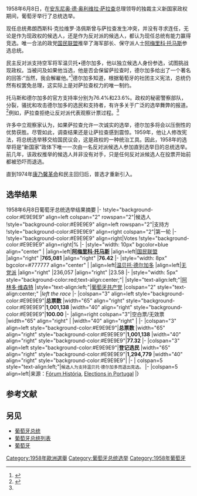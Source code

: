 {{Infobox election
| election_name = 1958年葡萄牙总统选举
| country = 葡萄牙
| type = 总统
| ongoing = no
| previous_election = [[1951年葡萄牙总统选举|1951年葡萄牙总统选举]]
| previous_year = [[1951年葡萄牙总统选举|1951]]
| next_election = [[1965年葡萄牙总统选举|1965年葡萄牙总统选举]]
| next_year = [[1965年葡萄牙总统选举|1965]]
| election_date = 1958年6月8日
| turnout = 77.3% {{increase}} 0.1 [[Percentage_point|pp]]
| image1 = [[File:Américo_Tomás.png|139px]]
| candidate1 = '''[[阿梅里科·托马斯|阿梅里科·托马斯]]'''
| party1 = 国民联盟
| popular_vote1 = '''765,081'''
| percentage1 = '''76.4%'''
| image2 = [[File:HumbertoDelgado(S.Apolónia).JPG|139px]]
| candidate2 = [[温贝托·德尔加多|温贝托·德尔加多]]
| party2 = [[无党派|无党派]]
| colour2 = 777777
| popular_vote2 = 236,057
| percentage2 = 23.6%
| title = 总统
| before_election = [[弗朗西斯科·克拉维罗·洛佩斯|弗朗西斯科·克拉维罗·洛佩斯]]
| before_party = 国民联盟
| after_election = [[阿梅里科·托马斯|阿梅里科·托马斯]]
| after_party = 国民联盟
}}
1958年6月8日，在[[安东尼奥·德·奥利维拉·萨拉查|安东尼奥·德·奥利维拉·萨拉查]]总理领导的独裁主义新国家政权期间，葡萄牙举行了总统选举。

现任总统弗朗西斯科·克拉维罗·洛佩斯曾与萨拉查发生冲突，并没有寻求连任，无论是作为现政权的候选人，还是作为反对派的候选人，都认为现任总统有能力赢得竞选。唯一合法的政党[[國民聯盟_(葡萄牙)|国民联盟]]推举了海军部长、保守派人士[[阿梅里科·托马斯|阿梅里科·托马斯]]参选总统。

民主反对派支持空军将军温贝托•德尔加多，他以独立候选人身份参选，试图挑战现政权。当被问及如果他当选，他是否会保留萨拉查时，德尔加多给出了一个著名的回答:“当然，我会解雇他。”<ref name=BBC>{{cite news|url=https://www.bbc.com/news/world-europe-31427521|title=Did Portugal's dictator Salazar order killing of rival?|author1=James Badcock|publisher=[[BBC_News|BBC News]]|date=13 February 2015|accessdate=2020-12-25|archive-date=2021-01-11|archive-url=https://web.archive.org/web/20210111192431/https://www.bbc.com/news/world-europe-31427521|dead-url=no}}</ref>德尔加多知道，根据葡萄牙的社团主义宪法，总统仍然有权罢免总理，这实际上是对萨拉查权力的唯一制约。

托马斯和德尔加多的官方支持率分别为76.4%和23.6%。政权的秘密警察部队，分裂，骚扰和攻击德尔加多的选民和支持者，有许多关于广泛的选举舞弊的报道。<ref>{{Cite web |url=http://www.portugal-info.net/history/second-republic.htm |title=存档副本 |accessdate=2020-12-25 |archive-date=2017-09-01 |archive-url=https://web.archive.org/web/20170901104916/http://www.portugal-info.net/history/second-republic.htm |dead-url=no }}</ref>例如，萨拉查拒绝让反对派代表观察计票过程。<ref name=BBC/> 

许多中立观察家认为，如果萨拉查允许一次诚实的选举，德尔加多将会以压倒性的优势获胜。尽管如此，调查结果还是让萨拉查感到震惊。1959年，他让人修改宪法，将总统选举移交给国民议会，这是政权的一种统治工具。因此，1958年的选举将是“新国家”政体下唯一一次由一名反对派候选人参加直到选举日的总统选举。前几年，该政权推举的候选人并非没有对手，只是任何反对派候选人在投票开始前都被恐吓而退选。

直到1974年[[康乃馨革命|康乃馨革命]]和民主回归后，普选才重新引入。
==选举结果==
{{electiontable|Portuguese presidential election, 1958}}1958年6月8日葡萄牙总统选举结果摘要
|-
!style="background-color:#E9E9E9" align=left colspan="2" rowspan="2"|候选人
!style="background-color:#E9E9E9" align=left rowspan="2"|支持方	
!style="background-color:#E9E9E9" align=right colspan="2"|第一轮
|-
!style="background-color:#E9E9E9" align=right|Votes
!style="background-color:#E9E9E9" align=right|%
|-
|style="width: 10px" bgcolor=blue align="center" | 
|align=left|'''[[阿梅里科·托马斯|阿梅里科·托马斯]]'''
|align=left|[[国民联盟_(葡萄牙)|国民联盟]]
|align="right" |'''765,081'''
|align="right" |'''76.42'''
|-
|style="width: 8px" bgcolor=#777777 align="center" |
|align=left|[[温贝托·德尔加多|温贝托·德尔加多]]
|align=left|[[无党派|无党派]]
|align="right" |236,057
|align="right" |23.58
|-
|style="width: 5px" style="background-color:red;text-align:center;"| 
|style="text-align:left;"|[[阿林多·维森特|阿林多·维森特]]{{ref label|PCP|A|A}}
|style="text-align:left;"|[[葡萄牙共产党|葡萄牙共产党]]
|colspan="2" style="text-align:center;" |''left the race''
|-
|colspan="3" align=left style="background-color:#E9E9E9"|'''总票数'''
|width="65" align="right" style="background-color:#E9E9E9"|'''1,001,138'''
|width="40" align="right" style="background-color:#E9E9E9"|'''100.00'''
|-
|align=right colspan="3"|空白票/无效票
|width="65" align="right" |
|width="40" align="right" |
|-
|colspan="3" align=left style="background-color:#E9E9E9"|'''总票数''' 
|width="65" align="right" style="background-color:#E9E9E9"|'''1,001,138'''
|width="40" align="right" style="background-color:#E9E9E9"|'''77.32'''
|-
|colspan="3" align=left style="background-color:#E9E9E9"|'''登记选民'''
|width="65" align="right" style="background-color:#E9E9E9"|'''1,294,779'''
|width="40" align="right" style="background-color:#E9E9E9"|
|-
| colspan=5 style="text-align:left;"|<small>{{note label|PCP|A|A}}候选人为支持温贝托·德尔加多而退出竞选。</small>
|-
|colspan=5 align=left|来源：[https://web.archive.org/web/20110707063517/http://m.1asphost.com/Forumhistoria/Artigos/Humbertodelgado.asp Fórum História], [https://www.researchgate.net/publication/264550460_Elections_in_Portugal Elections in Portugal]{{Wayback|url=https://www.researchgate.net/publication/264550460_Elections_in_Portugal |date=20200820200126 }}
|}

{{bar box
|title=第一轮选举结果
|titlebar=#ddd
|width=520px
|barwidth=310px
|bars=
{{bar percent|阿梅里科·托马斯|blue|76.42}}
{{bar percent|温贝托·德尔加多|#777777|23.58}}
{{bar percent|空白票/无效票|#DDDDDD|0}}
}}

==参考文献==
{{reflist}}
==另见==
* [[葡萄牙总统|葡萄牙总统]]
* [[葡萄牙总统列表|葡萄牙总统列表]]
* [[葡萄牙|葡萄牙]]

{{葡萄牙選舉}}
[[Category:1958年歐洲選舉|Category:1958年歐洲選舉]]
[[Category:葡萄牙总统选举|Category:葡萄牙总统选举]]
[[Category:1958年葡萄牙|Category:1958年葡萄牙]]